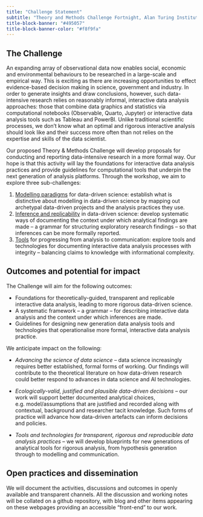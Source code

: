 ```yaml
---
title: "Challenge Statement"
subtitle: "Theory and Methods Challenge Fortnight, Alan Turing Institute"
title-block-banner: "#495057"
title-block-banner-color: "#f8f9fa"
---
```


## The Challenge

An expanding array of observational data now enables social, economic and environmental behaviours to be researched in a large-scale and empirical way. This is exciting as there are increasing opportunities to effect evidence-based decision making in science, government and industry. In order to generate insights and draw conclusions, however, such data-intensive research relies on reasonably informal, interactive data analysis approaches: those that combine data graphics and statistics via computational notebooks (Observable, Quarto, Jupyter) or interactive data analysis tools such as Tableau and PowerBI. Unlike traditional scientific processes, we don’t know what an optimal and rigorous interactive analysis should look like and their success more often than not relies on the expertise and skills of the data scientist.

Our proposed Theory & Methods Challenge will develop proposals for conducting and reporting data-intensive research in a more formal way. Our hope is that this activity will lay the foundations for interactive data analysis practices and provide guidelines for computational tools that underpin the next generation of analysis platforms. Through the workshop, we aim to explore three sub-challenges:

1. [Modelling paradigms](modelling/) for data-driven science: establish what is distinctive about modelling in data-driven science by mapping out archetypal data-driven projects and the analysis practices they use.
2. [Inference and replicability](inference/) in data-driven science: develop systematic ways of documenting the context under which analytical findings are made – a grammar for structuring exploratory research findings – so that inferences can be more formally reported.
3. [Tools](tools/) for progressing from analysis to communication: explore tools and technologies for documenting interactive data analysis processes with integrity – balancing claims to knowledge with informational complexity.

## Outcomes and potential for impact

The Challenge will aim for the following outcomes:

* Foundations for theoretically-guided, transparent and replicable interactive data analysis, leading to more rigorous data-driven science.
* A systematic framework –  a grammar – for describing interactive data analysis and the context under which inferences are made.
* Guidelines for designing new generation data analysis tools and technologies that operationalise more formal, interactive data analysis practice.

We anticipate impact on the following:

* *Advancing the science of data science* -- data science increasingly requires better established, formal forms of working. Our findings will contribute to the theoretical literature on how data-driven research  could better respond to advances in data science and AI technologies.

* *Ecologically-valid, justified and plausible data-driven decisions* -- our work will support better documented analytical choices, e.g. model/assumptions that are justified and recorded along with contextual, background and researcher tacit knowledge. Such forms of practice will advance how data-driven artefacts can inform decisions and policies.

* *Tools and technologies for transparent, rigorous and reproducible data analysis practices* – we will develop blueprints for new generations of analytical tools for rigorous analysis, from hypothesis generation through to modelling and communication.


## Open practices and dissemination

We will document the activities, discussions and outcomes in openly available and transparent channels. All the discussion and working notes will be collated on a github repository, with blog and other items appearing on these webpages providing an accessible "front-end" to our work.
